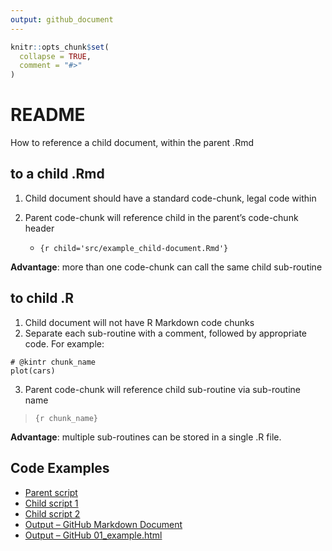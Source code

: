 ```yaml
---
output: github_document
---
```


<!-- README.md is generated from README.Rmd. Please edit that file -->

```r
knitr::opts_chunk$set(
  collapse = TRUE,
  comment = "#>"
)
```

# README

<!-- badges: start -->
<!-- badges: end -->

How to reference a child document, within the parent .Rmd

## to a child .Rmd

1. Child document should have a standard code-chunk, legal code within
1. Parent code-chunk will reference child in the parent's code-chunk header

    - `{r child='src/example_child-document.Rmd'}`
    
**Advantage**: more than one code-chunk can call the same child sub-routine
    
    
## to child .R

1. Child document will not have R Markdown code chunks
1. Separate each sub-routine with a comment, followed by appropriate code.  For example:

```
# @kintr chunk_name
plot(cars)
```


3. Parent code-chunk will reference child sub-routine via sub-routine name

> `{r chunk_name}`

**Advantage**:  multiple sub-routines can be stored in a single .R file.

## Code Examples

- [Parent script](01_example.Rmd)
- [Child script 1](src/example_starwars.R)
- [Child script 2](src/example_trees.Rmd)
- [Output -- GitHub Markdown Document](01_example.md)
- [Output -- GitHub 01_example.html](01_example.html)